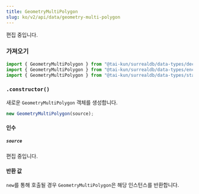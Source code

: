 ```yaml
---
title: GeometryMultiPolygon
slug: ko/v2/api/data/geometry-multi-polygon
---
```



편집 중입니다.

### 가져오기

```ts
import { GeometryMultiPolygon } from "@tai-kun/surrealdb/data-types/decode-only";
import { GeometryMultiPolygon } from "@tai-kun/surrealdb/data-types/encodable";
import { GeometryMultiPolygon } from "@tai-kun/surrealdb/data-types/standard";
```

### `.constructor()`

새로운 `GeometryMultiPolygon` 객체를 생성합니다.

```ts
new GeometryMultiPolygon(source);
```

#### 인수

##### `source`

편집 중입니다.

#### 반환 값

`new`를 통해 호출될 경우 `GeometryMultiPolygon`은 해당 인스턴스를 반환합니다.
